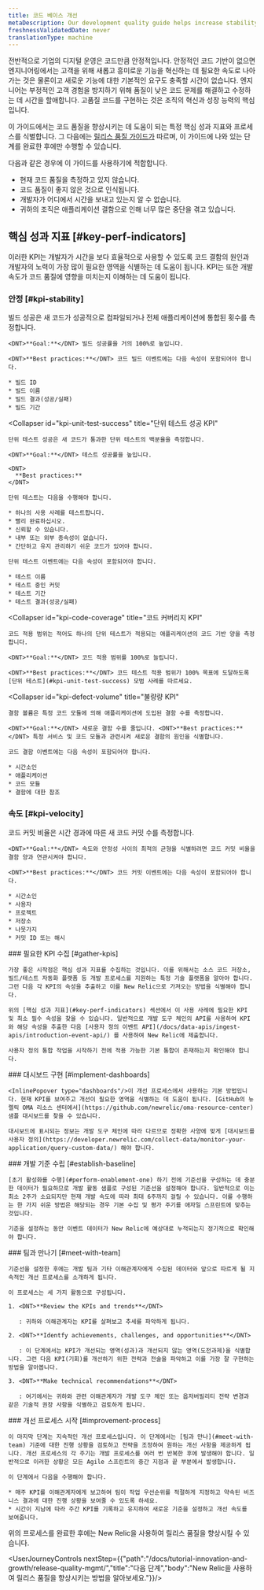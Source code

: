 ```yaml
---
title: 코드 베이스 개선
metaDescription: Our development quality guide helps increase stability by using New Relic to ensure that fewer defects are introduced into the code base.
freshnessValidatedDate: never
translationType: machine
---
```


전반적으로 기업의 디지털 운영은 코드만큼 안정적입니다. 안정적인 코드 기반이 없으면 엔지니어링에서는 고객을 위해 새롭고 흥미로운 기능을 혁신하는 데 필요한 속도로 나아가는 것은 물론이고 새로운 기능에 대한 기본적인 요구도 충족할 시간이 없습니다. 엔지니어는 부정적인 고객 경험을 방지하기 위해 품질이 낮은 코드 문제를 해결하고 수정하는 데 시간을 할애합니다. 고품질 코드를 구현하는 것은 조직의 혁신과 성장 능력의 핵심입니다.

이 가이드에서는 코드 품질을 향상시키는 데 도움이 되는 특정 핵심 성과 지표와 프로세스를 식별합니다. 그 다음에는 [릴리스 품질 가이드가](/docs/new-relic-solutions/observability-maturity/innovation-growth/release-quality-implementation-guide) 따르며, 이 가이드에 나와 있는 단계를 완료한 후에만 수행할 수 있습니다.

다음과 같은 경우에 이 가이드를 사용하기에 적합합니다.

* 현재 코드 품질을 측정하고 있지 않습니다.
* 코드 품질이 좋지 않은 것으로 인식됩니다.
* 개발자가 어디에서 시간을 보내고 있는지 알 수 없습니다.
* 귀하의 조직은 애플리케이션 결함으로 인해 너무 많은 중단을 겪고 있습니다.

## 핵심 성과 지표 [#key-perf-indicators]

이러한 KPI는 개발자가 시간을 보다 효율적으로 사용할 수 있도록 코드 결함의 원인과 개발자의 노력이 가장 많이 필요한 영역을 식별하는 데 도움이 됩니다. KPI는 또한 개발 속도가 코드 품질에 영향을 미치는지 이해하는 데 도움이 됩니다.

### 안정 [#kpi-stability]

<CollapserGroup>
  <Collapser
    id="kpi-build-success"
    title="성공 KPI 구축"
  >
    빌드 성공은 새 코드가 성공적으로 컴파일되거나 전체 애플리케이션에 통합된 횟수를 측정합니다.

    <DNT>**Goal:**</DNT> 빌드 성공률을 거의 100%로 높입니다.

    <DNT>**Best practices:**</DNT> 코드 빌드 이벤트에는 다음 속성이 포함되어야 합니다.

    * 빌드 ID
    * 빌드 이름
    * 빌드 결과(성공/실패)
    * 빌드 기간
  </Collapser>

  <Collapser
    id="kpi-unit-test-success"
    title="단위 테스트 성공 KPI"
  >
    단위 테스트 성공은 새 코드가 통과한 단위 테스트의 백분율을 측정합니다.

    <DNT>**Goal:**</DNT> 테스트 성공률을 높입니다.

    <DNT>
      **Best practices:**
    </DNT>

    단위 테스트는 다음을 수행해야 합니다.

    * 하나의 사용 사례를 테스트합니다.
    * 빨리 완료하십시오.
    * 신뢰할 수 있습니다.
    * 내부 또는 외부 종속성이 없습니다.
    * 간단하고 유지 관리하기 쉬운 코드가 있어야 합니다.

    단위 테스트 이벤트에는 다음 속성이 포함되어야 합니다.

    * 테스트 이름
    * 테스트 중인 커밋
    * 테스트 기간
    * 테스트 결과(성공/실패)
  </Collapser>

  <Collapser
    id="kpi-code-coverage"
    title="코드 커버리지 KPI"
  >
    코드 적용 범위는 적어도 하나의 단위 테스트가 적용되는 애플리케이션의 코드 기반 양을 측정합니다.

    <DNT>**Goal:**</DNT> 코드 적용 범위를 100%로 늘립니다.

    <DNT>**Best practices:**</DNT> 코드 테스트 적용 범위가 100% 목표에 도달하도록 [단위 테스트](#kpi-unit-test-success) 모범 사례를 따르세요.
  </Collapser>

  <Collapser
    id="kpi-defect-volume"
    title="불량량 KPI"
  >
    결함 볼륨은 특정 코드 모듈에 의해 애플리케이션에 도입된 결함 수를 측정합니다.

    <DNT>**Goal:**</DNT> 새로운 결함 수를 줄입니다. <DNT>**Best practices:**</DNT> 특정 서비스 및 코드 모듈과 관련시켜 새로운 결함의 원인을 식별합니다.

    코드 결함 이벤트에는 다음 속성이 포함되어야 합니다.

    * 시간소인
    * 애플리케이션
    * 코드 모듈
    * 결함에 대한 참조
  </Collapser>
</CollapserGroup>

### 속도 [#kpi-velocity]

<CollapserGroup>
  <Collapser
    id="kpi-commit-volume"
    title="코드 커밋 볼륨 KPI"
  >
    코드 커밋 비율은 시간 경과에 따른 새 코드 커밋 수를 측정합니다.

    <DNT>**Goal:**</DNT> 속도와 안정성 사이의 최적의 균형을 식별하려면 코드 커밋 비율을 결함 양과 연관시켜야 합니다.

    <DNT>**Best practices:**</DNT> 코드 커밋 이벤트에는 다음 속성이 포함되어야 합니다.

    * 시간소인
    * 사용자
    * 프로젝트
    * 저장소
    * 나뭇가지
    * 커밋 ID 또는 해시
  </Collapser>
</CollapserGroup>

<Steps>
  <Step>
    ### 필요한 KPI 수집 [#gather-kpis]

    가장 좋은 시작점은 핵심 성과 지표를 수집하는 것입니다. 이를 위해서는 소스 코드 저장소, 빌드/테스트 자동화 플랫폼 등 개발 프로세스를 지원하는 특정 기술 플랫폼을 알아야 합니다. 그런 다음 각 KPI의 속성을 추출하고 이를 New Relic으로 가져오는 방법을 식별해야 합니다.

    위의 [핵심 성과 지표](#key-perf-indicators) 섹션에서 이 사용 사례에 필요한 KPI 및 최소 필수 속성을 찾을 수 있습니다. 일반적으로 개발 도구 체인의 API를 사용하여 KPI와 해당 속성을 추출한 다음 [사용자 정의 이벤트 API](/docs/data-apis/ingest-apis/introduction-event-api/) 를 사용하여 New Relic에 제출합니다.

    사용자 정의 통합 작업을 시작하기 전에 적용 가능한 기본 통합이 존재하는지 확인해야 합니다.  

  </Step>

  <Step>
    ### 대시보드 구현 [#implement-dashboards]

    <InlinePopover type="dashboards"/>이 개선 프로세스에서 사용하는 기본 방법입니다. 현재 KPI를 보여주고 개선이 필요한 영역을 식별하는 데 도움이 됩니다. [GitHub의 뉴렐릭 OMA 리소스 센터에서](https://github.com/newrelic/oma-resource-center) 샘플 대시보드를 찾을 수 있습니다.

    대시보드에 표시되는 정보는 개발 도구 체인에 따라 다르므로 정확한 사양에 맞게 [대시보드를 사용자 정의](https://developer.newrelic.com/collect-data/monitor-your-application/query-custom-data/) 해야 합니다.  

  </Step>

  <Step>
    ### 개발 기준 수립 [#establish-baseline]

    [초기 활성화를 수행](#perform-enablement-one) 하기 전에 기준선을 구성하는 데 충분한 데이터가 필요하므로 개발 활동 샘플로 구성된 기준선을 설정해야 합니다. 일반적으로 이는 최소 2주가 소요되지만 현재 개발 속도에 따라 최대 6주까지 걸릴 수 있습니다. 이를 수행하는 한 가지 쉬운 방법은 해당되는 경우 기본 수집 및 평가 주기를 애자일 스프린트에 맞추는 것입니다.

    기준을 설정하는 동안 이벤트 데이터가 New Relic에 예상대로 누적되는지 정기적으로 확인해야 합니다.  

  </Step>

  <Step>
    ### 팀과 만나기 [#meet-with-team]

    기준선을 설정한 후에는 개발 팀과 기타 이해관계자에게 수집된 데이터와 앞으로 따르게 될 지속적인 개선 프로세스를 소개하게 됩니다.

    이 프로세스는 세 가지 활동으로 구성됩니다.

    1. <DNT>**Review the KPIs and trends**</DNT>

       : 귀하와 이해관계자는 KPI를 살펴보고 추세를 파악하게 됩니다.

    2. <DNT>**Identfy achievements, challenges, and opportunities**</DNT>

       : 이 단계에서는 KPI가 개선되는 영역(성과)과 개선되지 않는 영역(도전과제)을 식별합니다. 그런 다음 KPI(기회)를 개선하기 위한 전략과 전술을 파악하고 이를 가장 잘 구현하는 방법을 알아봅니다.

    3. <DNT>**Make technical recommendations**</DNT>

       : 여기에서는 귀하와 관련 이해관계자가 개발 도구 체인 또는 옵저버빌리티 전략 변경과 같은 기술적 권장 사항을 식별하고 검토하게 됩니다.
  </Step>

  <Step>
    ### 개선 프로세스 시작 [#improvement-process]

    이 마지막 단계는 지속적인 개선 프로세스입니다. 이 단계에서는 [팀과 만나](#meet-with-team) 기준에 대한 진행 상황을 검토하고 전략을 조정하여 원하는 개선 사항을 제공하게 됩니다. 개선 프로세스의 각 주기는 개발 프로세스를 여러 번 반복한 후에 발생해야 합니다. 일반적으로 이러한 상황은 모든 Agile 스프린트의 중간 지점과 끝 부분에서 발생합니다.

    이 단계에서 다음을 수행해야 합니다.

    * 매주 KPI를 이해관계자에게 보고하여 팀이 작업 우선순위를 적절하게 지정하고 약속된 비즈니스 결과에 대한 진행 상황을 보여줄 수 있도록 하세요.
    * 시간이 지남에 따라 주간 KPI를 기록하고 유지하여 새로운 기준을 설정하고 개선 속도를 보여줍니다.  

  </Step>
</Steps>

위의 프로세스를 완료한 후에는 New Relic을 사용하여 릴리스 품질을 향상시킬 수 있습니다.

<UserJourneyControls nextStep={{"path":"/docs/tutorial-innovation-and-growth/release-quality-mgmt/","title":"다음 단계","body":"New Relic을 사용하여 릴리스 품질을 향상시키는 방법을 알아보세요."}}/>